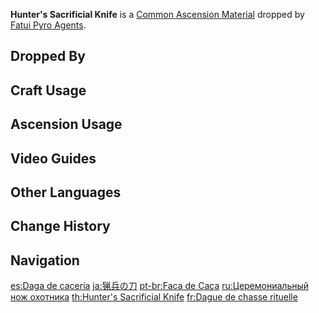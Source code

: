 {{Item Infobox
|id           = 112029
|image        = Item Hunter's Sacrificial Knife.png
|type         = Common Ascension Materials
|group        = Sacrificial Knives
|group2       = Elite Enemy Drops
|invCategory  = Character Development Items
|rarity       = 2
|description  = A sharp alloy weapon. Though its owner has been lost, it still reflects a disturbingly cold light.
|source1      = Dropped by [[Fatui Pyro Agent]]s
|source2      = 
}}
'''Hunter's Sacrificial Knife''' is a [[Common Ascension Material]] dropped by [[Fatui Pyro Agent]]s.

==Dropped By==
{{Dropped By}}

==Craft Usage==
{{Craft Usage}}

==Ascension Usage==
{{Ascension Usage}}

==Video Guides==
{{EVT
|video1   = https://youtu.be/40NmYRRTD6s
|caption1 = Fatui Pyro Agents Farming Location
}}

==Other Languages==
{{Other Languages
|en      = Hunter's Sacrificial Knife
|zhs     = 猎兵祭刀
|zhs_rm  = Liè Bīng Jì Dāo
|zht     = 獵兵祭刀
|zht_rm  = Liè Bīng Jì Dāo
|zh_tl   = Hunter Sacrificial Knife
|ja      = 猟兵の刀
|ja_rm   = Ryouhei no Katana
|ja_tl   = Hunter's Blade
|ko      = 사냥꾼의 제도
|ko_rm   = Sanyangkkun-ui Jedo
|ko_tl   = Hunter's Sacrificial Knife
|es      = Daga de cacería
|es_tl   = Hunting Dagger
|fr      = Dague de chasse rituelle
|fr_tl   = Ritual Hunting Dagger
|ru      = Церемониальный нож охотника
|ru_tl   = Hunter's Сeremonial Knife
|th      = Hunter's Sacrificial Knife
|vi      = Dao Săn Bắt
|vi_tl   = 
|de      = Zeremonielles Jagdschwert
|de_tl   = Ceremonial Hunt Sword
|id      = Hunter's Sacrificial Knife
|pt      = Faca de Caça
|pt_tl   = 
}}

==Change History==
{{Change History|1.0}}
==Navigation==
{{Development Item Navbox|type=Common Ascension Materials}}

[[es:Daga de cacería]]
[[ja:猟兵の刀]]
[[pt-br:Faca de Caça]]
[[ru:Церемониальный нож охотника]]
[[th:Hunter's Sacrificial Knife]]
[[fr:Dague de chasse rituelle]]